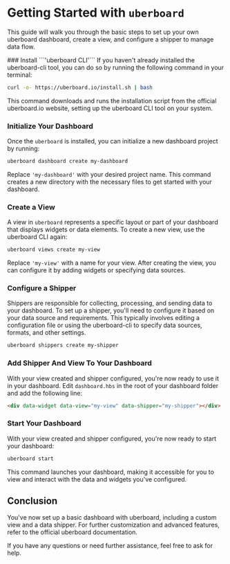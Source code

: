 
# Getting Started with ```uberboard```
This guide will walk you through the basic steps to set up your own uberboard dashboard, create a view, and configure a shipper to manage data flow.

<Steps>
### Install ```'uberboard CLI'```
If you haven't already installed the uberboard-cli tool, you can do so by
running the following command in your terminal:

```bash copy
curl -o- https://uberboard.io/install.sh | bash
```

This command downloads and runs the installation script from the official uberboard.io website, setting up the uberboard CLI tool on your system.

### Initialize Your Dashboard
Once the ```uberboard``` is installed, you can initialize a new dashboard project by running:

```bash copy
uberboard dashboard create my-dashboard
```

Replace ```'my-dashboard'``` with your desired project name. This command creates a new directory with the necessary files to get started with your dashboard.

### Create a View
A view in ```uberboard``` represents a specific layout or part of your dashboard that displays widgets or data elements. To create a new view, use the uberboard CLI again:

```bash copy
uberboard views create my-view
```

Replace ```'my-view'``` with a name for your view. After creating the view, you can configure it by adding widgets or specifying data sources.

### Configure a Shipper
Shippers are responsible for collecting, processing, and sending data to your dashboard.
To set up a shipper, you'll need to configure it based on your data source and requirements. This
typically involves editing a configuration file or using the uberboard-cli to specify data sources, formats, and other settings.

```bash copy
uberboard shippers create my-shipper
```

### Add Shipper And View To Your Dashboard
With your view created and shipper configured, you're now ready to use it in your dashboard. Edit ```dashboard.hbs```
in the root of your dashboard folder and add the following line:

```html copy
<div data-widget data-view="my-view" data-shipper="my-shipper"></div>
```

### Start Your Dashboard
With your view created and shipper configured, you're now ready to start your dashboard:

```bash copy
uberboard start
```

This command launches your dashboard, making it accessible for you to view and interact with the data and widgets you've configured.
</Steps>

## Conclusion
You've now set up a basic dashboard with uberboard, including a custom view and a data shipper. For further customization and advanced features, refer to the official uberboard documentation.

If you have any questions or need further assistance, feel free to ask for help.